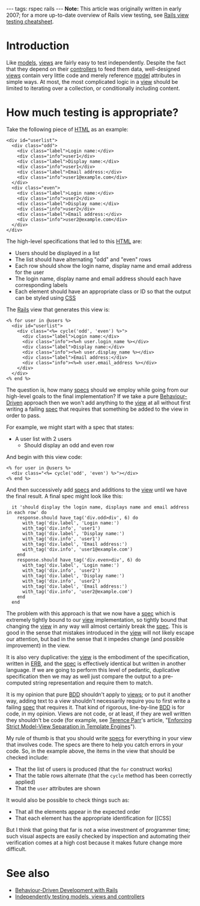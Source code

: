 ---
tags: rspec rails
---
'''Note:''' This article was originally written in early 2007; for a more up-to-date overview of Rails view testing, see [[Rails view testing cheatsheet]].

= Introduction =

Like [[models]], [[views]] are fairly easy to test independently. Despite the fact that they depend on their [[controllers]] to feed them data, well-designed [[views]] contain very little code and merely reference [[model]] attributes in simple ways. At most, the most complicated logic in a [[view]] should be limited to iterating over a collection, or conditionally including content.

= How much testing is appropriate? =

Take the following piece of [[HTML]] as an example:

<pre><div id="userlist">
  <div class="odd">
    <div class="label">Login name:</div>
    <div class="info">user1</div>
    <div class="label">Display name:</div>
    <div class="info">user1</div>
    <div class="label">Email address:</div>
    <div class="info">user1@example.com</div>
  </div>
  <div class="even">
    <div class="label">Login name:</div>
    <div class="info">user2</div>
    <div class="label">Display name:</div>
    <div class="info">user2</div>
    <div class="label">Email address:</div>
    <div class="info">user2@example.com</div>
  </div>
</div></pre>

The high-level specifications that led to this [[HTML]] are:

* Users should be displayed in a list
* The list should have alternating "odd" and "even" rows
* Each row should show the login name, display name and email address for the user
* The login name, display name and email address should each have corresponding labels
* Each element should have an appropriate class or ID so that the output can be styled using [[CSS]]

The [[Rails]] view that generates this view is:

<pre><% for user in @users %>
  <div id="userlist">
    <div class="<%= cycle('odd', 'even') %>">
      <div class="label">Login name:</div>
      <div class="info"><%=h user.login_name %></div>
      <div class="label">Display name:</div>
      <div class="info"><%=h user.display_name %></div>
      <div class="label">Email address:</div>
      <div class="info"><%=h user.email_address %></div>
    </div>
  </div>
<% end %></pre>

The question is, how many [[specs]] should we employ while going from our high-level goals to the final implementation? If we take a pure [[Behaviour-Driven]] approach then we won't add anything to the [[view]] at all without first writing a failing [[spec]] that requires that something be added to the view in order to pass.

For example, we might start with a spec that states:

* A user list with 2 users
** Should display an odd and even row

And begin with this view code:

<pre><% for user in @users %>
  <div class="<%= cycle('odd', 'even') %>"></div>
<% end %></pre>

And then successively add [[specs]] and additions to the [[view]] until we have the final result. A final spec might look like this:

<pre>  it 'should display the login name, displays name and email address in each row' do
    response.should have_tag('div.odd>div', 6) do
      with_tag('div.label', 'Login name:')
      with_tag('div.info', 'user1')
      with_tag('div.label', 'Display name:')
      with_tag('div.info', 'user1')
      with_tag('div.label', 'Email address:')
      with_tag('div.info', 'user1@example.com')
    end
    response.should have_tag('div.even>div', 6) do
      with_tag('div.label', 'Login name:')
      with_tag('div.info', 'user2')
      with_tag('div.label', 'Display name:')
      with_tag('div.info', 'user2')
      with_tag('div.label', 'Email address:')
      with_tag('div.info', 'user2@example.com')
    end
  end</pre>

The problem with this approach is that we now have a [[spec]] which is extremely tightly bound to our [[view]] implementation, so tightly bound that changing the [[view]] in any way will almost certainly break the [[spec]]. This is good in the sense that mistakes introduced in the [[view]] will not likely escape our attention, but bad in the sense that it impedes change (and possible improvement) in the view.

It is also very duplicative: the [[view]] is the embodiment of the specification, written in [[ERB]], and the [[spec]] is effectively identical but written in another language. If we are going to perform this level of pedantic, duplicative specification then we may as well just compare the output to a pre-computed string representation and require them to match.

It is my opinion that pure [[BDD]] shouldn't apply to [[views]]; or to put it another way, adding text to a view shouldn't necessarily require you to first write a failing [[spec]] that requires it. That kind of rigorous, line-by-line [[BDD]] is for code, in my opinion. Views are not code, or at least, if they are well written they shouldn't be code (for example, see [[Terence Parr]]'s article, "[http://www.cs.usfca.edu/~parrt/papers/mvc.templates.pdf Enforcing Strict Model-View Separation in Template Engines]").

My rule of thumb is that you should write [[specs]] for everything in your view that involves code. The specs are there to help you catch errors in your code. So, in the example above, the items in the view that should be checked include:

* That the list of users is produced (that the <tt>for</tt> construct works)
* That the table rows alternate (that the <tt>cycle</tt> method has been correctly applied)
* That the <tt>user</tt> attributes are shown

It would also be possible to check things such as:

* That all the elements appear in the expected order
* That each element has the appropriate identification for [[CSS]

But I think that going that far is not a wise investment of programmer time; such visual aspects are easily checked by inspection and automating their verification comes at a high cost because it makes future change more difficult.

= See also =

* [[Behaviour-Driven Development with Rails]]
* [[Independently testing models, views and controllers]]
